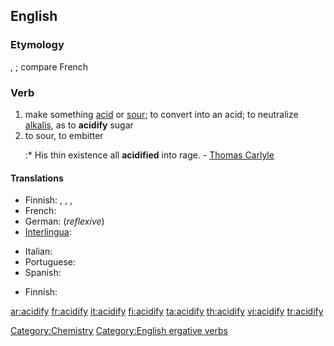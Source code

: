 ==English==

===Etymology===
{{etyl|la}} {{term|acidus||sour|lang=la}}, {{suffix|acid|fy}}; compare French {{term|acidifier|lang=fr}}

===Verb===
{{en-verb|acidif|i|ed}}

# make something [[acid]] or [[sour]]; to convert into an acid; to neutralize [[alkalis]], as to '''acidify''' sugar
# to sour, to embitter
#:* His thin existence all '''acidified''' into rage. - [[Thomas Carlyle]]

====Translations====
{{trans-top|to make something acid}}
* Finnish: {{t|fi|happamoittaa}}, {{t-|fi|happamoitua}}, {{t|fi|hapantaa}}, {{t-|fi|hapantua}}
* French: {{t+|fr|acidifier}}
* German: {{t|de|sich säuern}} (''reflexive'')
* [[Interlingua]]: {{t-|ia|acidificar|xs=Interlingua}}
{{trans-mid}}
* Italian: {{t-|it|acidificare}}
* Portuguese: {{t+|pt|acidificar}}
* Spanish: {{t+|es|acidificar}}
{{trans-bottom}}

{{trans-top|to embitter}}
* Finnish: {{t|fi|katkeroitua}}
{{trans-mid}}
{{trans-bottom}}

[[Category:Chemistry]]
[[Category:English ergative verbs]]

[[ar:acidify]]
[[fr:acidify]]
[[it:acidify]]
[[fi:acidify]]
[[ta:acidify]]
[[th:acidify]]
[[vi:acidify]]
[[tr:acidify]]